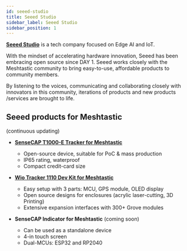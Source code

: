 ```yaml
---
id: seeed-studio
title: Seeed Studio
sidebar_label: Seeed Studio
sidebar_position: 1
---
```


[**Seeed Studio**](https://www.seeedstudio.com/) is a tech company focused on Edge AI and IoT. 

With the mindset of accelerating hardware innovation, Seeed has been embracing open source since DAY 1. Seeed works closely with the Meshtastic community to bring easy-to-use, affordable products to community members. 

By listening to the voices, communicating and collaborating closely with innovators in this community, iterations of products and new products /services are brought to life. 


## Seeed products for Meshtastic 
(continuous updating)

- [**SenseCAP T1000-E Tracker for Meshtastic**](https://www.seeedstudio.com/SenseCAP-Card-Tracker-T1000-E-for-Meshtastic-p-5913.html)
  - Open-source device, suitable for PoC & mass production
  - IP65 rating, waterproof
  - Compact credit-card size



- [**Wio Tracker 1110 Dev Kit for Meshtastic**](https://www.seeedstudio.com/SenseCAP-Card-Tracker-T1000-E-for-Meshtastic-p-5913.html)
  - Easy setup with 3 parts: MCU, GPS module, OLED display
  - Open source designs for enclosures (acrylic laser-cutting, 3D Printing)
  - Extensive expansion interfaces with 300+ Grove modules

- **SenseCAP Indicator for Meshtastic** (coming soon)
  - Can be used as a standalone device
  - 4-in touch screen
  - Dual-MCUs: ESP32 and RP2040

